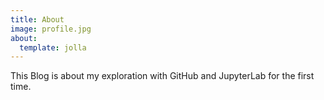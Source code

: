 ```yaml
---
title: About
image: profile.jpg
about:
  template: jolla
---
```


This Blog is about my exploration with GitHub and JupyterLab for the first time. 
